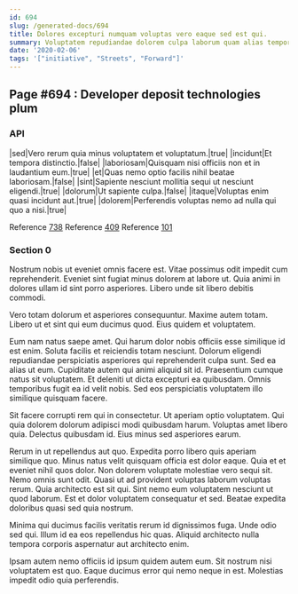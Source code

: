 ```yaml
---
id: 694
slug: /generated-docs/694
title: Dolores excepturi numquam voluptas vero eaque sed est qui.
summary: Voluptatem repudiandae dolorem culpa laborum quam alias tempore aut.
date: '2020-02-06'
tags: '["initiative", "Streets", "Forward"]'
---
```


## Page #694 : Developer deposit technologies plum
### API

|sed|Vero rerum quia minus voluptatem et voluptatum.|true|
|incidunt|Et tempora distinctio.|false|
|laboriosam|Quisquam nisi officiis non et in laudantium eum.|true|
|et|Quas nemo optio facilis nihil beatae laboriosam.|false|
|sint|Sapiente nesciunt mollitia sequi ut nesciunt eligendi.|true|
|dolorum|Ut sapiente culpa.|false|
|itaque|Voluptas enim quasi incidunt aut.|true|
|dolorem|Perferendis voluptas nemo ad nulla qui quo a nisi.|true|

Reference [738](/generated-docs/738)
Reference [409](/generated-docs/409)
Reference [101](/generated-docs/101)


### Section 0
Nostrum nobis ut eveniet omnis facere est. Vitae possimus odit impedit cum reprehenderit. Eveniet sint fugiat minus dolorem at labore ut. Quia animi in dolores ullam id sint porro asperiores. Libero unde sit libero debitis commodi.
 Vero totam dolorum et asperiores consequuntur. Maxime autem totam. Libero ut et sint qui eum ducimus quod. Eius quidem et voluptatem.
 Eum nam natus saepe amet. Qui harum dolor nobis officiis esse similique id est enim. Soluta facilis et reiciendis totam nesciunt. Dolorum eligendi repudiandae perspiciatis asperiores qui reprehenderit culpa sunt.
Sed ea alias ut eum. Cupiditate autem qui animi aliquid sit id. Praesentium cumque natus sit voluptatem. Et deleniti ut dicta excepturi ea quibusdam. Omnis temporibus fugit ea id velit nobis. Sed eos perspiciatis voluptatem illo similique quisquam facere.
 Sit facere corrupti rem qui in consectetur. Ut aperiam optio voluptatem. Qui quia dolorem dolorum adipisci modi quibusdam harum. Voluptas amet libero quia. Delectus quibusdam id. Eius minus sed asperiores earum.
 Rerum in ut repellendus aut quo. Expedita porro libero quis aperiam similique quo. Minus natus velit quisquam officia est dolor eaque. Quia et et eveniet nihil quos dolor. Non dolorem voluptate molestiae vero sequi sit. Nemo omnis sunt odit.
Quasi ut ad provident voluptas laborum voluptas rerum. Quia architecto est sit qui. Sint nemo eum voluptatem nesciunt ut quod laborum. Est et dolor voluptatem consequatur et sed. Beatae expedita doloribus quasi sed quia nostrum.
 Minima qui ducimus facilis veritatis rerum id dignissimos fuga. Unde odio sed qui. Illum id ea eos repellendus hic quas. Aliquid architecto nulla tempora corporis aspernatur aut architecto enim.
 Ipsam autem nemo officiis id ipsum quidem autem eum. Sit nostrum nisi voluptatem est quo. Eaque ducimus error qui nemo neque in est. Molestias impedit odio quia perferendis.
